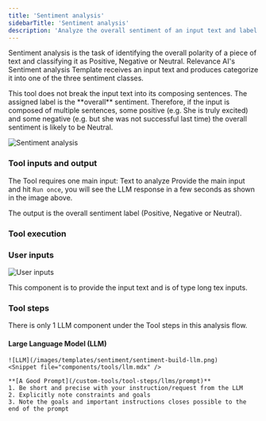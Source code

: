 ```yaml
---
title: 'Sentiment analysis'
sidebarTitle: 'Sentiment analysis'
description: 'Analyze the overall sentiment of an input text and label it with Positive/Negative or Neutral.'
---
```

Sentiment analysis is the task of identifying the overall polarity of a piece of text and classifying it as 
Positive, Negative or Neutral.
Relevance AI's Sentiment analysis Template receives an input text and produces categorize it into one of the
three sentiment classes.

<Note>
This tool does not break the input text into its composing sentences. The assigned label is the **overall**
sentiment.
Therefore, if the input is composed of multiple sentences, some positive (e.g. She is truly excited) and
some negative (e.g. but she was not successful last time) the overall sentiment is likely to be Neutral.
</Note>

![Sentiment analysis](/images/templates/sentiment/sentiment-form.png)

<Snippet file="how-to-use-a-tool.mdx" />

### Tool inputs and output
The Tool requires one main input: Text to analyze
Provide the main input and hit `Run once`, you will see the LLM response in a few seconds as shown in the image above.

The output is the overall sentiment label (Positive, Negative or Neutral).

### Tool execution
<Snippet file="tool-execution.mdx" />

<Snippet file="components/tools/tool-components.mdx" />

### User inputs
![User inputs](/images/templates/sentiment/sentiment-build-long-text.png)

<Snippet file="components/inputs/long-text-input.mdx" />
    This component is to provide the input text and is of type long tex inputs.

### Tool steps
There is only 1 LLM component under the Tool steps in this analysis flow. 

#### Large Language Model (LLM)
    ![LLM](/images/templates/sentiment/sentiment-build-llm.png)
    <Snippet file="components/tools/llm.mdx" />

    **[A Good Prompt](/custom-tools/tool-steps/llms/prompt)**
    1. Be short and precise with your instruction/request from the LLM
    2. Explicitly note constraints and goals
    3. Note the goals and important instructions closes possible to the end of the prompt

